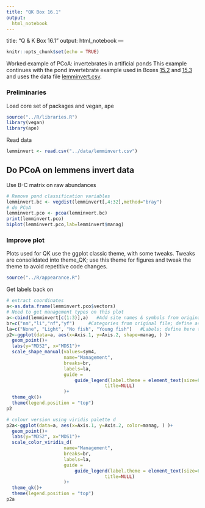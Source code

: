 ```yaml
---
title: "QK Box 16.1"
output:
  html_notebook
---
```


title: "Q & K Box 16.1" output: html_notebook ---

```r
knitr::opts_chunk$set(echo = TRUE)
```

Worked example of PCoA: invertebrates in artificial ponds This example continues with the pond invertebrate example used in Boxes [15.2](lemmensCA.nb.html) and [15.3](lemmensRDA.nb.html) and uses the data file [lemminvert.csv](../data/lemminvert.csv).

### Preliminaries

Load core set of packages and vegan, ape

```r
source("../R/libraries.R")
library(vegan)
library(ape)
```

Read data

```r
lemminvert <- read.csv("../data/lemminvert.csv")
```

## Do PCoA on lemmens invert data

Use B-C matrix on raw abundances

```r
# Remove pond classification variables
lemminvert.bc <- vegdist(lemminvert[,4:32],method="bray")
# do PCoA
lemminvert.pco <- pcoa(lemminvert.bc)
print(lemminvert.pco)
biplot(lemminvert.pco,lab=lemminvert$manag)
```

### Improve plot

Plots used for QK use the ggplot classic theme, with some tweaks. Tweaks are consolidated into theme_QK; use this theme for figures and tweak the theme to avoid repetitive code changes.

```r
source("../R/appearance.R")
```

Get labels back on

```r
# extract coordinates
a<-as.data.frame(lemminvert.pco$vectors)
# Need to get management types on this plot
a<-cbind(lemminvert[c(1:3)],a)   #Add site names & symbols from original data file
br=c("nm","li","nf","yf")     #Categories from original file; define as object to avoid retyping
la=c("None", "Light", "No fish", "Young fish")   #Labels; define here to avoid retyping
p2<-ggplot(data=a, aes(x=Axis.1, y=Axis.2, shape=manag, ) )+
  geom_point()+
  labs(y="MDS2", x="MDS1")+
  scale_shape_manual(values=sym4,
                     name="Management",
                     breaks=br,
                     labels=la,
                     guide =
                         guide_legend(label.theme = element_text(size=6),
                                    title=NULL)
                     )+
  theme_qk()+
  theme(legend.position = "top")
p2
```

```r
# colour version using viridis palette d
p2a<-ggplot(data=a, aes(x=Axis.1, y=Axis.2, color=manag, ) )+
  geom_point()+
  labs(y="MDS2", x="MDS1")+
  scale_color_viridis_d(
                     name="Management",
                     breaks=br,
                     labels=la,
                     guide =
                         guide_legend(label.theme = element_text(size=6),
                                    title=NULL)
                     )+
  theme_qk()+
  theme(legend.position = "top")
p2a
```
